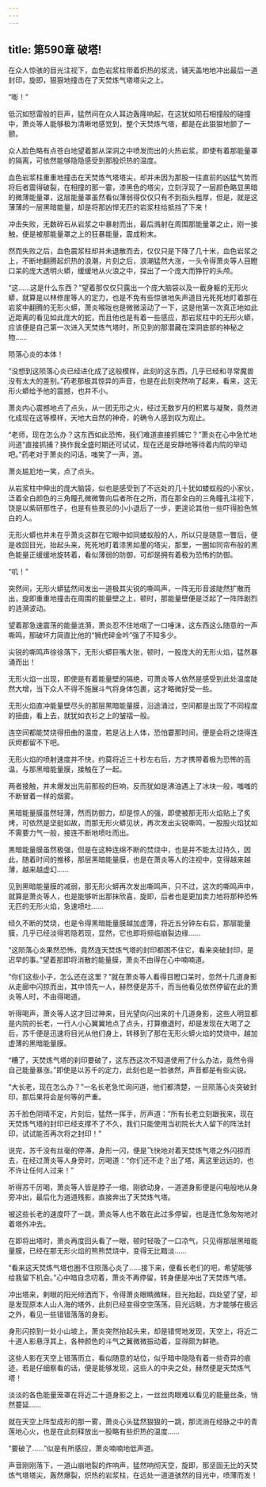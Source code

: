 ```yaml
---
---
---
```

title: 第590章 破塔!
---



在众人惊骇的目光注视下，血色岩浆柱带着炽热的浆流，铺天盖地地冲出最后一道封印，旋即，狠狠地撞击在了天焚炼气塔塔尖之上。

“嘭！”

低沉如怒雷般的巨声，猛然间在众人耳边轰隆响起，在这犹如陨石相撞般的碰撞中，萧炎等人能够极为清晰地感觉到，整个天焚炼气塔，都是在此狠狠地颤了一颤。

众人脸色略有点苍白地望着那从深洞之中喷发而出的火热岩浆，即使有着那能量罩的隔离，可依然能够隐隐感受到那股炽热的温度。

血色岩浆柱重重地撞击在天焚炼气塔塔尖，却并未因为那股一往直前的凶猛气势而将后者震得破裂，在相撞的那一霎，漆黑色的塔尖，立刻浮现了一层颜色略显黑暗的微薄能量罩，这层能量罩虽然看似薄弱得仅仅只有不到指头粗厚，但是，就是这薄薄的一层黑暗能量，却是将那凶悍无匹的岩浆柱给抵挡了下来！

冲击失败，无数碎石从岩浆之中暴射而出，最后溅射在周围那能量罩之止，刚一接触，便是被那能量罩之上的狂暴能量，震成粉末。

然而失败之后，血色震浆柱却并未退散而去，仅仅只是下降了几十米，血色岩浆之上，不断地翻腾起炽热的浪潮，片刻之后，浪潮猛然大涨，一头令得萧炎等人目瞪口呆的庞大透明火蟒，缓缓地从火浪之中，探出了一个庞大而狰狞的头颅。

“这……这是什么东西？”望着那仅仅只露出一个庞大脑袋以及一截身躯的无形火蟒，就算是以林修崖等人的定力，也是不免有些惊骇地失声道目光死死地盯着那在岩浆中翻腾的无形火蟒，萧炎喉咙也是微微滚动了一下，这是他第一次真正地如此近距离的看见如此庞大的蛇，而且他也是有着一些感应，那岩浆柱中的无形火蟒，应该便是自己第一次进入天焚炼气塔时，所见到的那潜藏在深洞底部的神秘之物……

陨落心炎的本体！

“没想到这陨落心炎已经进化成了这般模样，此刻的这东西，几乎已经和寻常魔兽没有太大的差别。”药老那极其惊异的声音，也是在此刻突然响了起来，看来，这无形火蟒给予他的震撼，也并不小。

萧炎内心震撼地点了点头，从一团无形之火，经过无数岁月的积累与凝聚，竟然进化成现在这等模样，天地大自然的神奇，的确令人感到叹为观止。

“老师，现在怎么办？这东西如此恐怖，我们难道直接抓捕它？”萧炎在心中急忙地问道“直接抓捕？换作我全盛时期还可试试，现在还是安静地等待着内院的举动吧。”药老对于萧炎的问话，嗤笑了一声，道。

萧炎尴尬地一笑，点了点头。

从岩浆柱中伸出的庞大脑袋，似也是感受到了不远处的几十犹如蝼蚁般的小家伙，泛着全白颜色的三角瞳孔微微瞥向后者所在之所，而在那全白的三角瞳孔注视下，饶是以紫研那性子，也是有些畏忌的小小退后了一步，更遑论其他一些吓得脸色煞白的人。

无形火蟒也并未在乎萧炎这群在它眼中如同蝼蚁般的人，所以只是随意一瞥后，便是收回目光，抬起头来，死死地盯着漆黑如墨的塔尖，那里，一圈如同帘布般的黑色能量正缓缓地旋转着，看似薄弱的防御，可却是拥有着极为恐怖的防御。

“叽！”

突然间，无形火蟒猛然间发出一道极其尖锐的嘶鸣声，一阵无形音波陡然扩散而出，旋即重重地撞击在周围的能量壁之上，顿时，那能量壁便是泛起了一阵阵剧烈的涟漪波动。

望着那急速震荡的能量涟漪，萧炎忍不住地咽了一口唾沫，这东西这么随意的一声嘶鸣，那破坏力简直比他的“狮虎碎金吟”强了不知多少。

尖锐的嘶鸣声徐徐落下，无形火蟒巨嘴大张，顿时，一股庞大的无形火焰，猛然暴涌而出！

无形火焰一出现，即使是有着能量壁的隔绝，可萧炎等人依然是感受到此处温度陡然大增，当下众人不得不施展斗气将身体包裹，这才略微好受一些。

无形火焰直冲能量壁尽头的那层黑暗能量膜，沿途涌过，空间都是出现了不同程度的扭曲，看上去，就犹如衣衫之上的皱褶一般。

连空间都能焚烧得扭曲的温度，若是沾上人体，恐怕霎那时间，便是会将之烧得连灰烬都留不下吧。

无形火焰的喷射速度并不快，约莫将近三十秒左右后，方才携带着极为恐怖的高温，与那黑暗能量膜，接触在了一起。

两者接触，并未爆发出先前那般的巨响，反而犹如是沸油遇上了冰块一般，嗤嗤的不断冒着一样的烟雾。

黑暗能量膜虽然轻薄，然而防御力，却是惊人的强，即使被那无形火焰贴上了炙烤，可依然是坚挺如故，而那无形火蟒见状，再次发出尖锐嘶鸣，一股股火焰犹如不需要力气一般，接连不断地喷吐而出。

黑暗能量膜虽然极强，但是在这种连绵不断的焚烧中，也是并不能太过持久，因此，随着时间的推移，那层黑暗能量膜，也是在萧炎等人的注视中，变得越来越薄，越来越虚幻……

见到黑暗能量膜的减弱，那无形火蟒再次发出嘶鸣声，只不过，这次的嘶鸣声中，就算是萧炎等人，也是能够听出那抹欣喜，旋即，后者也是更加卖力地将那种恐怖无匹的无形火焰，急速喷吐……

经久不断的焚烧，也是令得黑暗能量膜越加虚薄，将近五分钟左右后，那层能量膜，几乎已经淡得若隐若现，显然，它也即将频临崩裂边缘……

“这陨落心炎果然恐怖，竟然连天焚炼气塔的封印都困不住它，看来突破封印，是迟早的事。”望着那即将消散的能量膜，萧炎不由得在心中喃喃道。

“你们这些小子，怎么还在这里？”就在萧炎等人看得目瞪口呆时，忽然十几道身影从走廊中闪掠而出，其中领先一人，赫然便是苏千，而当他看见依然停留在此的萧炎等人时，不由得喝道。

听得喝声，萧炎等人这才回过神来，目光望向闪出来的十几道身影，这些人明显都是内院的长老，一行人小心翼翼地点了点头，打算撤退时，却是发现在大喝了之后，苏千便是迅速将目光从他们身上，转移到了那在无形火蟒火焰的焚烧中，越加虚薄的黑暗能量膜。

“糟了，天焚炼气塔的刹印要破了，这东西这次不知道使用了什么办法，竟然令得自己能量暴涨。”即使是以苏千的定力，此刻也是一脸骇然，声音都是有些尖锐。

“大长老，现在怎么办？”一名长老急忙询问道，他们都清楚，一旦陨落心炎突破封印，那后果将会是何等的严重。

苏千脸色阴晴不定，片刻后，猛然一挥手，厉声道：“所有长老立刻跟我来，现在天焚炼气塔的封印已经支撑不了不久，我们只能使用当初院长大人留下的阵法封印，试试能否再次将之封印！”

说完，苏千没有丝毫的停滞，身形一闪，便是飞快地对着天焚炼气塔之外闪掠而去，在经过萧炎等人身旁时，厉喝道：“你们还不走？出了塔，离这里远远的，也不许让任何人过来！”

听得苏千厉喝，萧炎等人皆是脖子一缩，刚欲动身，一道道身影便是闪电般地从身旁冲出，最后化为道道残影，直接奔出了天焚炼气塔。

被这些长老的速度吓了一跳，萧炎等人也不敢在此过多停留，也是连忙急匆匆地对着塔外冲去。

在即将出塔时，萧炎再度回头看了一眼，顿时轻吸了一口凉气，只见得那层黑暗能量膜，已经在那无形火焰的熊熊焚烧中，变得无比黯淡……

“看来这天焚炼气塔也圈不住陨落心炎了……接下来，便看长老们的吧，希望能够给我留下机会。”心中暗自念叨着，萧炎不再停留，转身便是冲出了天焚炼气塔。

冲出塔来，剌眼的阳光倾洒而下，令得萧炎眼睛微眯，目光抬起，四处望了望，却是发现原本人山人海的塔外，此刻已经变得空空荡荡，目光远眺，方才能够在极远之外，看见一些错错落落的身影。

身形闪掠到一处小山坡上，萧炎突然抬起头来，却是错愕地发现，天空上，将近二十道人影悬浮其上，各种颜色的斗气之翼微微振动着，显得颇为鲜艳。

这些人影在天空上错落而立，看似随意的站位，似乎暗中隐隐有着一些奇异的痕迹，若是仔细察看的话，便是能够发现，这些人的中央之处，赫然便是天焚炼气塔！

淡淡的各色能量笼罩在将近二十道身影之上，一丝丝肉眼难以看见的能量丝条，悄然蔓延……

就在天空上阵型成形的那一雾，萧炎心头猛然狠狠的一跳，那流淌在经脉之中的青莲地心火，也是在此刻释放出一股略有些炽热的温度……

“要破了……”似是有所感应，萧炎喃喃地低声道。

声音刚刚落下，一道山崩地裂的炸响声，猛然响彻天空，旋即，那坚固无比的天焚炼气塔塔尖，轰然爆裂，炽热的岩浆柱，在远处一道道骇然的目光中，喷薄而发！